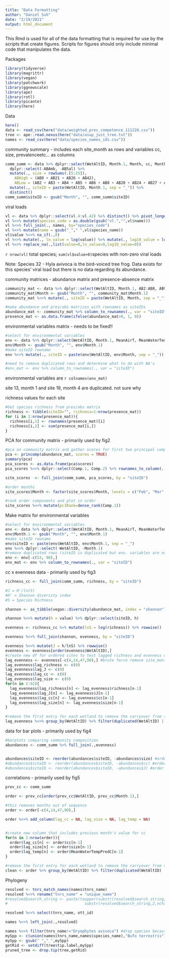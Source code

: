 ```yaml
---
title: "Data Formatting"
author: "Daniel Suh"
date: "2/19/2021"
output: html_document
---
```


This Rmd is used for all of the data formatting that is required for use by the scripts that create figures. Scripts for figures should only include minimal code that manipulates the data. 

Packages
```r
library(tidyverse)
library(magrittr)
library(vegan)
library(patchwork)
library(ggnewscale)
library(ape)
library(rotl)
library(picante)
library(here)
```

Data
```r
here()
data <- read_csv(here("data/weighted_prev_competence_111220.csv"))
tree <- ape::read.nexus(here("data/asup_just_tree.txt"))
names <- read_csv(here("data/species_names_ids.csv"))
```

community summary - includes each site_month as rows and variables cc, size, prevalenceetc... as columns
```r
comm_summ <- data %>% dplyr::select(WetAltID, Month.1, Month, cc, Month, AB2:AB42, Prevalence, MeanWaterTempPredC) %>% 
  dplyr::select(-ABAmb, -ABSal) %>%  
  mutate(., size = rowSums(.[5:25]), 
    ABHigh = (AB9 + AB21 + AB26 + AB42), 
    ABLow = (AB2 + AB3 + AB4 + AB5 + AB6 + AB8 + AB20 + AB24 + AB27 + AB28 + AB29 + AB31 + AB34 + AB35 + AB38 + AB39 + AB41)) %>% #get totals for community size
  mutate(., siteID = paste(WetAltID, Month.1, sep = "_")) %>%
  distinct()
comm_summ$siteID <- gsub("Month", "", comm_summ$siteID)
```



viral loads
```r
vl <- data %>% dplyr::select(vl.4:vl.42) %>% distinct() %>% pivot_longer(vl.4:vl.42)
vl %<>% mutate(species_code = as.double(gsub("vl.","",vl$name)))
vl %<>% full_join(., names, by="species_code")
vl %<>% mutate(name = gsub("_"," ",vl$species_name))
vl$value %<>% na_if(.,0)
vl %<>% mutate(., ln_value = log(value)) %>% mutate(., log10_value = log10(value))
vl %<>% replace_na(.,list(value=0,ln_value=0,log10_value=0))
```

`r nrow(vl)` total species; `sum(vl$value>0)`species with non-zero viral loads

Note: Species 32 - Hyla avivoca is the bird-voiced tree frog. Data exists for this species' viral load but there is no data regarding its abundance.

community matrices - abundance matrix and presence-absence matrix
```r
community_mat <- data %>% dplyr::select(WetAltID, Month.1, AB2:AB8, AB9, AB20:AB42) 
community_mat$Month <- gsub("Month", "", community_mat$Month.1)
community_mat %<>% mutate(., siteID = paste(WetAltID, Month, sep = "_")) %>% distinct() %>% arrange(.,WetAltID) %>% dplyr::select(siteID, AB2:AB42)

#make abundance and pres/abs matrices with rownames as siteIDs
abundance_mat <- community_mat %>% column_to_rownames(., var = "siteID")
presence_mat <- as.data.frame(ifelse(abundance_mat>0, 1, 0))
```


environmental variables matrix - needs to be fixed!!
```r
#select for environmental variables
env <- data %>% dplyr::select(WetAltID, Month.1, MeanAirT, MeanWaterTempPredC, DryingScore, CanopyCover, Area, Perimeter) %>% distinct() %>% arrange(.,WetAltID) 
env$Month <- gsub("Month", "", env$Month.1)
#make siteID rowname
env %<>% mutate(., siteID = paste(env$WetAltID, env$Month, sep = "_")) %>% distinct() %>% arrange(.,WetAltID) %>% dplyr::select(siteID, MeanAirT:Perimeter)

#need to remove duplicated rows and determine what to do with NA's
#env_mat <- env %>% column_to_rownames(., var = "siteID")
```

environmental variables are `r colnames(env_mat)`

site 13, month 1 and site 19, month 4 are duplicated. not sure why

richness values for each site
```r
#Get species richness from pres/abs matrix
richness <- tibble(siteID="", richness=1:nrow(presence_mat))
for (i in 1:nrow(presence_mat)){
  richness[i,1] <- rownames(presence_mat)[i]
  richness[i,2] <- sum(presence_mat[i,])
}
```


PCA for community matrix - primarily used by fig2
```r
#pca on community matrix and gather scores for first two principal components
pca <- princomp(abundance_mat, scores = TRUE)
summary(pca)
pca_scores <- as.data.frame(pca$scores)
pca_scores %<>% dplyr::select(Comp.1, Comp.2) %>% rownames_to_column(., var = "siteID")

site_scores  <- full_join(comm_summ, pca_scores, by = "siteID")

#order months
site_scores$Month <- factor(site_scores$Month, levels = c("Feb", "Mar", "Apr", "May", "Jun", "Jul"))

#rank order components and plot in order
site_scores %<>% mutate(pc1Rank=dense_rank(Comp.1))
```

Make matrix for environmental variables
```r
#select for environmental variables
env <- data %>% dplyr::select(WetAltID, Month.1, MeanAirT, MeanWaterTempPredC, DryingScore, CanopyCover, Area, Perimeter) %>% distinct() %>% arrange(.,WetAltID) 
env$Month.1 <- gsub("Month", "", env$Month.1)
#make siteID rowname
env$siteID <- paste(env$WetAltID, env$Month.1, sep = "_")
env %<>% dplyr::select(-WetAltID, -Month.1)
#remove duplicated rows (siteID is duplicated but env. variables are not... not sure why this is)
env <- env[-c(53, 90),]
env_mat <- env %>% column_to_rownames(., var = "siteID")
```



cc x evenness data - primarily used by fig3
```r
richness_cc <- full_join(comm_summ, richness, by = "siteID")

#J = H'/ln(S)
#H' = Shannon diversity index
#S = Species Richness

shannon <- as_tibble(vegan::diversity(abundance_mat, index = "shannon"),rownames= "siteID")

shannon %<>% mutate(h = value) %>% dplyr::select(siteID, h)

evenness <- richness_cc %>% mutate(lnS = log(richness)) %>% rowwise()

evenness %<>% full_join(shannon, evenness, by = "siteID")

evenness %<>% mutate(J = h/lnS) %>% rowwise()
evenness <- evenness[order(evenness$WetAltID),]
#create new df for ordered sites to test lagged richness and evenness on prevalence
lag_evenness <- evenness[-c(4,14,47,90),] #brute force remove site_months out of sequence
lag_evenness$lag_richness <- c(0)
lag_evenness$lag_J <- c(0)
lag_evenness$lag_cc <- c(0)
lag_evenness$lag_size <- c(0)
for(n in 2:92){
  lag_evenness$lag_richness[n] <- lag_evenness$richness[n-1]
  lag_evenness$lag_J[n] <- lag_evenness$J[n-1]
  lag_evenness$lag_cc[n] <- lag_evenness$cc[n-1]
  lag_evenness$lag_size[n] <- lag_evenness$size[n-1]
}

#remove the first entry for each wetland to remove the carryover from the last wetland
lag_evenness %<>% group_by(WetAltID) %>% filter(duplicated(WetAltID) | n()==1)
```


data for bar plots - primarily used by fig4
```r
#barplots comparing community composition
abundances <- comm_summ %>% full_join(.,evenness)


abundances$siteID <- reorder(abundances$siteID, -abundances$size) #order by total community size
#abundances$siteID <- reorder(abundances$siteID, -abundances$cc) #order by community competence
#abundances$siteID <- reorder(abundances$siteID, -abundances$J) #order by Pielou's J

```


correlations - primarily used by fig5
```r
prev_cc <- comm_summ

order <- prev_cc[order(prev_cc$WetAltID, prev_cc$Month.1),]

#this removes months out of sequence
order <- order[-c(4,14,47,90),]

order %<>% add_column(lag_cc = NA, lag_size = NA, lag_temp = NA)


#create new column that includes previous month's value for cc
for(n in 2:nrow(order)){
  order$lag_cc[n] <- order$cc[n-1]
  order$lag_size[n] <- order$size[n-1]
  order$lag_temp[n] <- order$MeanWaterTempPredC[n-1]
}

#remove the first entry for each wetland to remove the carryover from the last wetland
clean <- order %>% group_by(WetAltID) %>% filter(duplicated(WetAltID) | n()==1)
```


Phylogeny
```r
resolved <- tnrs_match_names(names$tnrs_name)
resolved %<>% rename("tnrs_name" = "unique_name")
#resolved$search_string <- paste(toupper(substr(resolved$search_string, 1, 1)), 
#                                  substr(resolved$search_string,2,nchar(resolved$search_string)),sep = "")

resolved %<>% select(tnrs_name, ott_id)

names %<>% left_join(.,resolved)

names %<>% filter(tnrs_name!="Dryophytes avivoca") #drop species because there is no abundance data
mySpp <- c(union(names$tnrs_name,names$species_name),"Bufo terrestris") #make vector for all species names
mySpp <- gsub(" ","_",mySpp)
getRid <- setdiff(tree$tip.label,mySpp)
pruned_tree <- drop.tip(tree,getRid)

```

